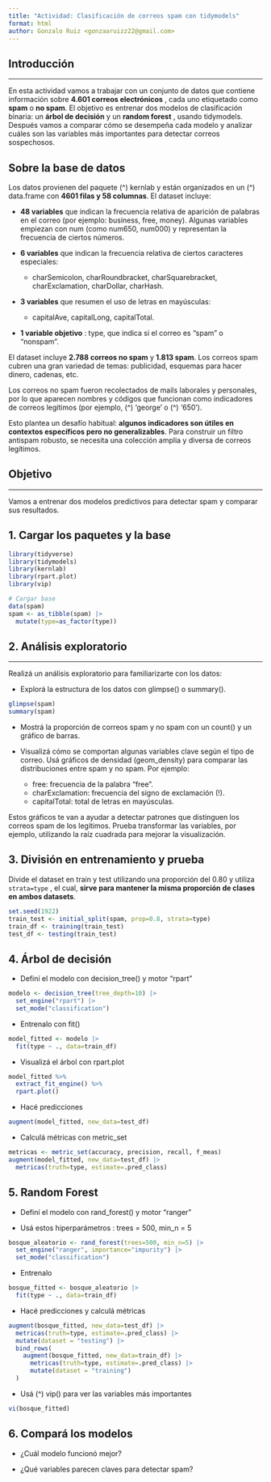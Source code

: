 ```yaml
---
title: "Actividad: Clasificación de correos spam con tidymodels"
format: html
author: Gonzalo Ruiz <gonzaaruizz22@gmail.com>
---
```


## Introducción

------------------------------------------------------------------------

En esta actividad vamos a trabajar con un conjunto de datos que contiene información sobre **4.601 correos electrónicos** , cada uno etiquetado como **spam** o **no spam**. El objetivo es entrenar dos modelos de clasificación binaria: un **árbol de decisión** y un **random forest** , usando tidymodels. Después vamos a comparar cómo se desempeña cada modelo y analizar cuáles son las variables más importantes para detectar correos sospechosos.

## Sobre la base de datos

Los datos provienen del paquete (\^) kernlab y están organizados en un (\^) data.frame con **4601 filas y 58 columnas**. El dataset incluye: 

- **48 variables** que indican la frecuencia relativa de aparición de palabras en el correo (por ejemplo: business, free, money). Algunas variables empiezan con num (como num650, num000) y representan la frecuencia de ciertos números. 

- **6 variables** que indican la frecuencia relativa de ciertos caracteres especiales:
  + charSemicolon, charRoundbracket, charSquarebracket, charExclamation, charDollar, charHash. 

- **3 variables** que resumen el uso de letras en mayúsculas:
  + capitalAve, capitalLong, capitalTotal. 

- **1 variable objetivo** : type, que indica si el correo es "spam" o "nonspam".

El dataset incluye **2.788 correos no spam** y **1.813 spam**. Los correos spam cubren una gran variedad de temas: publicidad, esquemas para hacer dinero, cadenas, etc. 

Los correos no spam fueron recolectados de mails laborales y personales, por lo que aparecen nombres y códigos que funcionan como indicadores de correos legítimos (por ejemplo, (\^) 'george' o (\^) '650').

Esto plantea un desafío habitual: **algunos indicadores son útiles en contextos específicos pero no generalizables**. Para construir un filtro antispam robusto, se necesita una colección amplia y diversa de correos legítimos.

## Objetivo

---

Vamos a entrenar dos modelos predictivos para detectar spam y comparar sus resultados.

## 1. Cargar los paquetes y la base

```r
library(tidyverse)
library(tidymodels)
library(kernlab)
library(rpart.plot)
library(vip)
```

```r
# Cargar base
data(spam)
spam <- as_tibble(spam) |>
  mutate(type=as_factor(type))
```


## 2. Análisis exploratorio

---

Realizá un análisis exploratorio para familiarizarte con los datos:

- Explorá la estructura de los datos con glimpse() o summary().

```r
glimpse(spam)
summary(spam)
```


- Mostrá la proporción de correos spam y no spam con un count() y un gráfico de barras.

- Visualizá cómo se comportan algunas variables clave según el tipo de correo. Usá gráficos de densidad
(geom_density) para comparar las distribuciones entre spam y no spam. Por ejemplo:
  + free: frecuencia de la palabra “free”.
  + charExclamation: frecuencia del signo de exclamación (!).
  + capitalTotal: total de letras en mayúsculas.

Estos gráficos te van a ayudar a detectar patrones que distinguen los correos spam de los legítimos. Prueba transformar las variables, por ejemplo, utilizando la raíz cuadrada para mejorar la visualización.

## 3. División en entrenamiento y prueba

Divide el dataset en train y test utilizando una proporción del 0.80 y utiliza `strata=type` , el cual, **sirve para mantener la misma proporción de clases en ambos datasets**.

```r
set.seed(1922)
train_test <- initial_split(spam, prop=0.8, strata=type)
train_df <- training(train_test)
test_df <- testing(train_test)
```

## 4. Árbol de decisión

- Definí el modelo con decision_tree() y motor "rpart"

```r
modelo <- decision_tree(tree_depth=10) |>
  set_engine("rpart") |>
  set_mode("classification")
```

- Entrenalo con fit()

```r
model_fitted <- modelo |>
  fit(type ~ ., data=train_df)
```

- Visualizá el árbol con rpart.plot

```r
model_fitted %>%
  extract_fit_engine() %>%
  rpart.plot()
```

- Hacé predicciones

```r
augment(model_fitted, new_data=test_df)
```

- Calculá métricas con metric_set

```r
metricas <- metric_set(accuracy, precision, recall, f_meas)
augment(model_fitted, new_data=test_df) |>
  metricas(truth=type, estimate=.pred_class)
```


## 5. Random Forest

- Definí el modelo con rand_forest() y motor "ranger"

- Usá estos hiperparámetros : trees = 500, min_n = 5

```r
bosque_aleatorio <- rand_forest(trees=500, min_n=5) |>
  set_engine("ranger", importance="impurity") |>
  set_mode("classification")
```

- Entrenalo

```r
bosque_fitted <- bosque_aleatorio |>
  fit(type ~ ., data=train_df)
```

- Hacé predicciones y calculá métricas

```r
augment(bosque_fitted, new_data=test_df) |>
  metricas(truth=type, estimate=.pred_class) |>
  mutate(dataset = "testing") |>
  bind_rows(
    augment(bosque_fitted, new_data=train_df) |>
      metricas(truth=type, estimate=.pred_class) |>
      mutate(dataset = "training")
  )
```

- Usá (\^) vip() para ver las variables más importantes

```r
vi(bosque_fitted)
```

## 6. Compará los modelos

- ¿Cuál modelo funcionó mejor?

- ¿Qué variables parecen claves para detectar spam?
